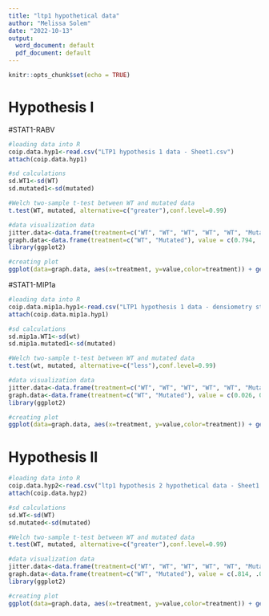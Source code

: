 ---
title: "ltp1 hypothetical data"
author: "Melissa Solem"
date: "2022-10-13"
output:
  word_document: default
  pdf_document: default
---

```{r setup, include=FALSE}
knitr::opts_chunk$set(echo = TRUE)
```

# Hypothesis I

#STAT1-RABV
```{r}
#loading data into R
coip.data.hyp1<-read.csv("LTP1 hypothesis 1 data - Sheet1.csv")
attach(coip.data.hyp1)

#sd calculations
sd.WT1<-sd(WT)
sd.mutated1<-sd(mutated)

#Welch two-sample t-test between WT and mutated data
t.test(WT, mutated, alternative=c("greater"),conf.level=0.99)

#data visualization data
jitter.data<-data.frame(treatment=c("WT", "WT", "WT", "WT", "WT", "Mutated", "Mutated","Mutated","Mutated","Mutated"), value = c(.73, .75,.85,.8,.84, 0.03,0.05,0.01,0.04,0.06))
graph.data<-data.frame(treatment=c("WT", "Mutated"), value = c(0.794, .038), sd = c(0.05319774, 0.01923538))
library(ggplot2)

#creating plot
ggplot(data=graph.data, aes(x=treatment, y=value,color=treatment)) + geom_bar(stat="identity") + geom_jitter(data=jitter.data) + geom_errorbar(aes(x=treatment,ymin=(value-sd),ymax=(value+sd))) + xlab("Treatment") + ylab("STAT1-RABV/GAPDH") + ggtitle("Densitometry Analysis: STAT1-RABV")
```

#STAT1-MIP1a
```{r}
#loading data into R
coip.data.mip1a.hyp1<-read.csv("LTP1 hypothesis 1 data - densiometry stat1-mip1a.csv")
attach(coip.data.mip1a.hyp1)

#sd calculations
sd.mip1a.WT1<-sd(wt)
sd.mip1a.mutated1<-sd(mutated)

#Welch two-sample t-test between WT and mutated data
t.test(wt, mutated, alternative=c("less"),conf.level=0.99)

#data visualization data
jitter.data<-data.frame(treatment=c("WT", "WT", "WT", "WT", "WT", "Mutated", "Mutated","Mutated","Mutated","Mutated"), value = c(.06, 0,.04,.01,.02, 0.77,0.8,0.84,0.75,0.85))
graph.data<-data.frame(treatment=c("WT", "Mutated"), value = c(0.026, 0.802), sd = c(0.02408319, 0.0432435))
library(ggplot2)

#creating plot
ggplot(data=graph.data, aes(x=treatment, y=value,color=treatment)) + geom_bar(stat="identity") + geom_jitter(data=jitter.data) + geom_errorbar(aes(x=treatment,ymin=(value-sd),ymax=(value+sd))) + xlab("Treatment") + ylab("STAT1 - MIP-1a/GAPDH") + ggtitle("Densitometry Analysis: STAT1 - MIP-1a")
```


# Hypothesis II
```{r}
#loading data into R
coip.data.hyp2<-read.csv("ltp1 hypothesis 2 hypothetical data - Sheet1.csv")
attach(coip.data.hyp2)

#sd calculations
sd.WT<-sd(WT)
sd.mutated<-sd(mutated)

#Welch two-sample t-test between WT and mutated data
t.test(WT, mutated, alternative=c("greater"),conf.level=0.99)

#data visualization data
jitter.data<-data.frame(treatment=c("WT", "WT", "WT", "WT", "WT", "Mutated", "Mutated","Mutated","Mutated","Mutated"), value = c(.8, .71,.84,.87,.85, 0,0.04,0.03,0.07,0.01))
graph.data<-data.frame(treatment=c("WT", "Mutated"), value = c(.814, .03), sd = c(0.06348228, 0.02738613))
library(ggplot2)

#creating plot
ggplot(data=graph.data, aes(x=treatment, y=value,color=treatment)) + geom_bar(stat="identity") + geom_jitter(data=jitter.data) + geom_errorbar(aes(x=treatment,ymin=(value-sd),ymax=(value+sd))) + xlab("Treatment") + ylab("p75-RABV/GAPDH") + ggtitle("Densitometry Analysis: p75-RABV")
```




